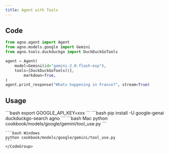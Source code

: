 ```yaml
---
title: Agent with Tools
---
```


## Code

```python cookbook/models/google/gemini/tool_use.py
from agno.agent import Agent
from agno.models.google import Gemini
from agno.tools.duckduckgo import DuckDuckGoTools

agent = Agent(
    model=Gemini(id="gemini-2.0-flash-exp"),
    tools=[DuckDuckGoTools()],
        markdown=True,
)
agent.print_response("Whats happening in France?", stream=True)
```

## Usage

<Steps>
  <Snippet file="create-venv-step.mdx" />

  <Step title="Set your API key">
    ```bash
    export GOOGLE_API_KEY=xxx
    ```
  </Step>

  <Step title="Install libraries">
    ```bash
    pip install -U google-genai duckduckgo-search agno
    ```
  </Step>

  <Step title="Run Agent">
    <CodeGroup>
    ```bash Mac
    python cookbook/models/google/gemini/tool_use.py
    ```

    ```bash Windows
    python cookbook/models/google/gemini/tool_use.py
    ```
    </CodeGroup>
  </Step>
</Steps>